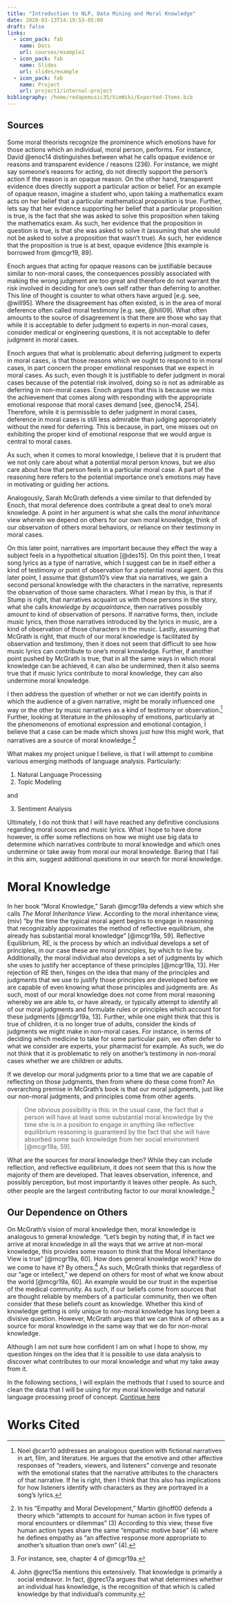 ```yaml
---
title: "Introduction to NLP, Data Mining and Moral Knowledge"
date: 2020-03-13T14:19:53-05:00
draft: false
links:
  - icon_pack: fab
    name: Docs
    url: courses/example1
  - icon_pack: fab
    name: Slides
    url: slides/example
  - icon_pack: fab
    name: Project
    url: project1/internal-project
bibliography: /home/redapemusic35/VimWiki/Exported-Items.bib
---
```


## Sources

Some moral theorists recognize the prominence which emotions have for those actions which an individual, moral person, performs. For instance, David @enoc14 distinguishes between what he calls opaque evidence or reasons and transparent evidence / reasons (236). For instance, we might say someone's reasons for acting, do not directly support the person's action if the reason is an opaque reason. On the other hand, transparent evidence does directly support a particular action or belief. For an example of opaque reason, imagine a student who, upon taking a mathematics exam acts on her belief that a particular mathematical proposition is true. Further, lets say that her evidence supporting her belief that a particular proposition is true, is the fact that she was asked to solve this proposition when taking the mathematics exam. As such, her evidence that the proposition in question is true, is that she was asked to solve it (assuming that she would not be asked to solve a proposition that wasn't true). As such, her evidence that the proposition is true is at best, opaque evidence [this example is borrowed from @mcgr19, 89].

Enoch argues that acting for opaque reasons can be justifiable because similar to non-moral cases, the consequences possibly associated with making the wrong judgment are too great and therefore do not warrant the risk involved in deciding for one's own self rather than deferring to another. This line of thought is counter to what others have argued [e.g. see, @will95]. Where the disagreement has often existed, is in the area of moral deference often called moral testimony [e.g. see, @hill09]. What often amounts to the source of disagreement is that there are those who say that while it is acceptable to defer judgment to experts in non-moral cases, consider medical or engineering questions, it is not acceptable to defer judgment in moral cases. 

Enoch argues that what is problematic about deferring judgment to experts in moral cases, is that those reasons which we ought to respond to in moral cases, in part concern the proper emotional responses that we expect in moral cases. As such, even though it is justifiable to defer judgment in moral cases because of the potential risk involved, doing so is not as admirable as deferring in non-moral cases. Enoch argues that this is because we miss the achievement that comes along with responding with the appropriate emotional response that moral cases demand [see, @enoc14, 254]. Therefore, while it is permissible to defer judgment in moral cases, deference in moral cases is still less admirable than judging appropriately without the need for deferring. This is because, in part, one misses out on exhibiting the proper kind of emotional response that we would argue is central to moral cases.

As such, when it comes to moral knowledge, I believe that it is prudent that we not only care about what a potential moral person knows, but we also care about how that person feels in a particular moral case. A part of the reasoning here refers to the potential importance one's emotions may have in motivating or guiding her actions.

Analogously, Sarah McGrath defends a view similar to that defended by Enoch, that moral deference does contribute a great deal to one's moral knowledge. A point in her argument is what she calls the *moral inheritance* view wherein we depend on others for our own moral knowledge, think of our observation of others moral behaviors, or reliance on their testimony in moral cases. 

On this later point, narratives are important because they effect the way a subject feels in a hypothetical situation [@des15]. On this point then, I treat song lyrics as a type of narrative, which I suggest can be in itself either a kind of testimony or point of observation for a potential moral agent. On this later point, I assume that @stum10's view that via narratives, we gain a second personal knowledge with the characters in the narrative, represents the observation of those same characters. What I mean by this, is that if Stump is right, that narratives acquaint us with those persons in the story, what she calls *knowledge by acquaintance*, then narratives possibly amount to kind of observation of persons. If narrative forms, then, include music lyrics, then those narratives introduced by the lyrics in music, are a kind of observation of those characters in the music. Lastly, assuming that McGrath is right, that much of our moral knowledge is facilitated by observation and testimony, then it does not seem that difficult to see how music lyrics can contribute to one's moral knowledge. Further, if another point pushed by McGrath is true, that in all the same ways in which moral knowledge can be achieved, it can also be undermined, then it also seems true that if music lyrics contribute to moral knowledge, they can also undermine moral knowledge.

I then address the question of whether or not we can identify points in which the audience of a given narrative, might be morally influenced one way or the other by music narratives as a kind of testimony or observation.[^1] Further, looking at literature in the philosophy
of emotions, particularly at the phenomenons of
emotional expression and emotional contagion, I believe
that a case can be made which shows just how
this might work, that narratives are a source
of moral knowledge.[^2]

[^1]: Noel @carr10 addresses an analogous question with fictional narratives in art, film, and literature. He argues that the emotive and other affective responses of "readers, viewers, and listeners" converge and resonate with the emotional states that the narrative attributes to the characters of that narrative. If he is right, then I think that this also has implications for how listeners identify with characters as they are portrayed in a song's lyrics.
[^2]: In his "Empathy and Moral Development," Martin @hoff00 defends a theory which "attempts to account for human action in five types of moral encounters or dilemmas" (3) According to this view, these five human action types share the same "empathic motive base" (4) where he defines empathy as "an affective response more appropriate to another's situation than one's own" (4).

What makes my project unique I believe, is that I will attempt to combine various emerging methods of language analysis. Particularly:

1. Natural Language Processing
2. Topic Modeling

and

3. Sentiment Analysis

Ultimately, I do not think that I will have reached any definitive conclusions regarding moral sources and music lyrics. What I hope to have done however, is offer some reflections on how we might use big data to determine which narratives contribute to moral knowledge and which ones undermine or take away from moral our moral knowledge. Baring that I fail in this aim, suggest additional questions in our search for moral knowledge.

# Moral Knowledge

In her book "Moral Knowledge," Sarah @mcgr19a defends a view which she calls *The Moral Inheritance View*. According to the moral inheritance view, (miv) "by the time the typical moral agent begins to engage in reasoning that recognizably approximates the method of reflective equilibrium, she already has substantial moral knowledge" [@mcgr19a, 59]. Reflective Equilibrium, RE, is the process by which an individual develops a set of principles, in our case these are moral principles, by which to live by. Additionally, the moral individual also develops a set of judgments by which she uses to justify her acceptance of these principles [@mcgr19a, 13]. Her rejection of RE then, hinges on the idea that many of the principles and judgments that we use to justify those principles are developed before we are capable of even knowing what those principles and judgments are. As such, most of our moral knowledge does not come from moral reasoning whereby we are able to, or have already, or typically attempt to identify all of our moral judgments and formulate rules or principles which account for these judgments [@mcgr19a, 13]. Further, while one might think that this is true of children, it is no longer true of adults, consider the kinds of judgments we might make in non-moral cases. For instance, in terms of deciding which medicine to take for some particular pain, we often defer to what we consider are experts, your pharmacist for example. As such, we do not think that it is problematic to rely on another's testimony in non-moral cases whether we are children or adults.

If we develop our moral judgments prior to a time that we are capable of reflecting on those judgments, then from where do these come from? An overarching premise in McGrath's book is that our moral judgments, just like our non-moral judgments, and principles come from other agents.

> One obvious possibility is this: in the usual case, the fact that a person will have at least some substantial moral knowledge by the time she is in a position to engage in anything like reflective equilibrium reasoning is guaranteed by the fact that she will have absorbed some such knowledge from her social environment [@mcgr19a, 59].

What are the sources for moral knowledge then? While they can include reflection, and reflective equilibrium, it does not seem that this is how the majority of them are developed. That leaves observation, inference, and possibly perception, but most importantly it leaves other people. As such, other people are the largest contributing factor to our moral knowledge.[^3]

[^3]: For instance, see, chapter 4 of @mcgr19a.

## Our Dependence on Others

On McGrath's vision of moral knowledge then, moral knowledge is analogous to general knowledge. "Let's begin by noting that, if in fact we arrive at moral knowledge in all the ways that we arrive at non-moral knowledge, this provides some reason to think that the Moral Inheritance View is true" [@mcgr19a, 60]. How does general knowledge work? How do we come to have it? By others.[^4] As such, McGrath thinks that regardless of our "age or intellect," we depend on others for most of what we know about the world [@mcgr19a, 60]. An example would be our trust in the expertise of the medical community. As such, if our beliefs come from sources that are thought reliable by members of a particular community, then we often consider that these beliefs count as knowledge. Whether this kind of knowledge getting is only unique to non-moral knowledge has long been a divisive question. However, McGrath argues that we can think of others as a source for moral knowledge in the same way that we do for non-moral knowledge.

[^4]: John @grec15a mentions this extensively. That knowledge is primarily a social endeavor. In fact, @grec17a argues that what determines whether an individual has knowledge, is the recognition of that which is called knowledge by that individual's community.

Although I am not sure how confident I am on what I hope to show, my question hinges on the idea that it is possible to use data analysis to discover what contributes to our moral knowledge and what my take away from it.

In the following sections, I will explain the methods that I used to source and clean the data that I will be using for my moral knowledge and natural language processing proof of concept. [Continue here](/home/redapemusic35/Emotional-Data-and-Moral-Learning/content/post1/Country-NLP-Sources.Rmd/)



# Works Cited
